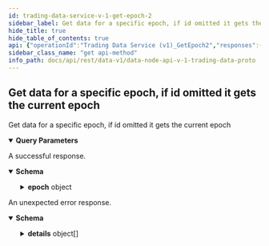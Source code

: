```yaml
---
id: trading-data-service-v-1-get-epoch-2
sidebar_label: Get data for a specific epoch, if id omitted it gets the current epoch
hide_title: true
hide_table_of_contents: true
api: {"operationId":"Trading Data Service (v1)_GetEpoch2","responses":{"200":{"description":"A successful response.","content":{"application/json":{"schema":{"type":"object","properties":{"epoch":{"type":"object","properties":{"seq":{"type":"string","format":"uint64","title":"Sequence is used as epoch identifier"},"timestamps":{"title":"Timestamps for start/end etc","type":"object","properties":{"startTime":{"type":"string","format":"int64","title":"Timestamp of epoch start in nanoseconds\n- See [`VegaTimeResponse`](#api.VegaTimeResponse).`timestamp`"},"expiryTime":{"type":"string","format":"int64","title":"Timestamp of epoch expiry in nanoseconds\n- See [`VegaTimeResponse`](#api.VegaTimeResponse).`timestamp`"},"endTime":{"type":"string","format":"int64","title":"Timestamp of epoch end in nanoseconds, empty if not started\n- See [`VegaTimeResponse`](#api.VegaTimeResponse).`timestamp`"},"firstBlock":{"type":"string","format":"uint64","title":"Height of first block in the epoch"},"lastBlock":{"type":"string","format":"uint64","title":"Height of last block in the epoch, empty if not ended"}}},"validators":{"type":"array","items":{"type":"object","properties":{"id":{"type":"string","title":"The node ID (wallet ID)"},"pubKey":{"type":"string","title":"Pub key of the node operator"},"tmPubKey":{"type":"string","title":"Public key of Tendermint"},"ethereumAddress":{"type":"string","title":"Ethereum public key of the node"},"infoUrl":{"type":"string","title":"URL where I can find out more info on the node"},"location":{"type":"string","title":"Country code for the location of the node"},"stakedByOperator":{"type":"string","title":"The amount the node has put up themselves"},"stakedByDelegates":{"type":"string","title":"The amount of stake that has been delegated by token holders"},"stakedTotal":{"type":"string","title":"Total amount staked on node"},"maxIntendedStake":{"type":"string","title":"Max amount of (wanted) stake, is this a network param or a node param"},"pendingStake":{"type":"string","title":"Amount of stake on the next epoch"},"epochData":{"title":"Information about epoch","type":"object","properties":{"total":{"type":"integer","format":"int32","title":"Total number of epochs since node was created"},"offline":{"type":"integer","format":"int32","title":"Total number of offline epochs since node was created"},"online":{"type":"integer","format":"int32","title":"Total number of online epochs since node was created"}}},"status":{"title":"Node status","type":"string","enum":["NODE_STATUS_UNSPECIFIED","NODE_STATUS_VALIDATOR","NODE_STATUS_NON_VALIDATOR"],"default":"NODE_STATUS_UNSPECIFIED","description":"- NODE_STATUS_VALIDATOR: The node is validating\n - NODE_STATUS_NON_VALIDATOR: The node is non-validating"},"delegations":{"type":"array","items":{"type":"object","properties":{"party":{"type":"string","title":"Party which is delegating"},"nodeId":{"type":"string","title":"Node ID"},"amount":{"type":"string","title":"Amount delegated"},"epochSeq":{"type":"string","title":"Epoch of delegation"}}},"title":"Node's delegations"},"rewardScore":{"title":"Node reward score","type":"object","properties":{"rawValidatorScore":{"type":"string","title":"stake based score - with anti-whaling"},"performanceScore":{"type":"string","title":"performance based score"},"multisigScore":{"type":"string","title":"multisig score"},"validatorScore":{"type":"string","title":"un-normalised score"},"normalisedScore":{"type":"string","title":"normalised validator score for rewards"},"validatorStatus":{"title":"the status of the validator for reward","type":"string","enum":["VALIDATOR_NODE_STATUS_UNSPECIFIED","VALIDATOR_NODE_STATUS_TENDERMINT","VALIDATOR_NODE_STATUS_ERSATZ","VALIDATOR_NODE_STATUS_PENDING"],"default":"VALIDATOR_NODE_STATUS_UNSPECIFIED","description":"- VALIDATOR_NODE_STATUS_TENDERMINT: The node is a tendermint validator\n - VALIDATOR_NODE_STATUS_ERSATZ: The node is an ersatz validator\n - VALIDATOR_NODE_STATUS_PENDING: The node is a pending validator"}}},"rankingScore":{"title":"Node ranking information","type":"object","properties":{"stakeScore":{"type":"string","title":"stake based score - no anti-whaling"},"performanceScore":{"type":"string","title":"performance based score"},"previousStatus":{"title":"the status of the validator in the previous epoch","type":"string","enum":["VALIDATOR_NODE_STATUS_UNSPECIFIED","VALIDATOR_NODE_STATUS_TENDERMINT","VALIDATOR_NODE_STATUS_ERSATZ","VALIDATOR_NODE_STATUS_PENDING"],"default":"VALIDATOR_NODE_STATUS_UNSPECIFIED","description":"- VALIDATOR_NODE_STATUS_TENDERMINT: The node is a tendermint validator\n - VALIDATOR_NODE_STATUS_ERSATZ: The node is an ersatz validator\n - VALIDATOR_NODE_STATUS_PENDING: The node is a pending validator"},"status":{"title":"the status of the validator in the current epoch","type":"string","enum":["VALIDATOR_NODE_STATUS_UNSPECIFIED","VALIDATOR_NODE_STATUS_TENDERMINT","VALIDATOR_NODE_STATUS_ERSATZ","VALIDATOR_NODE_STATUS_PENDING"],"default":"VALIDATOR_NODE_STATUS_UNSPECIFIED","description":"- VALIDATOR_NODE_STATUS_TENDERMINT: The node is a tendermint validator\n - VALIDATOR_NODE_STATUS_ERSATZ: The node is an ersatz validator\n - VALIDATOR_NODE_STATUS_PENDING: The node is a pending validator"},"votingPower":{"type":"integer","format":"int64","title":"tendermint voting power of the validator"},"rankingScore":{"type":"string","title":"final score"}}},"name":{"type":"string","title":"Node name"},"avatarUrl":{"type":"string","title":"Avatar url"}}},"title":"Validators that participated in this epoch"},"delegations":{"type":"array","items":{"type":"object","properties":{"party":{"type":"string","title":"Party which is delegating"},"nodeId":{"type":"string","title":"Node ID"},"amount":{"type":"string","title":"Amount delegated"},"epochSeq":{"type":"string","title":"Epoch of delegation"}}},"title":"List of all delegations in epoch"}}}}}}}},"default":{"description":"An unexpected error response.","content":{"application/json":{"schema":{"type":"object","properties":{"code":{"type":"integer","format":"int32"},"message":{"type":"string"},"details":{"type":"array","items":{"type":"object","properties":{"@type":{"type":"string"}},"additionalProperties":{}}}}}}}}},"parameters":[{"name":"id","description":"Optional - if id omitted it gets the current epoch.","in":"query","required":false,"schema":{"type":"string","format":"uint64"}}],"tags":["Trading Data Service (v1)"],"description":"Get data for a specific epoch, if id omitted it gets the current epoch","method":"get","path":"/epochs","info":{"title":"data-node/api/v1/trading_data.proto","version":"0.56.0"},"postman":{"name":"Get data for a specific epoch, if id omitted it gets the current epoch","description":{"type":"text/plain"},"url":{"path":["epochs"],"host":["{{baseUrl}}"],"query":[{"disabled":false,"description":{"content":"Optional - if id omitted it gets the current epoch.","type":"text/plain"},"key":"id","value":""}],"variable":[]},"header":[{"key":"Accept","value":"application/json"}],"method":"GET"}}
sidebar_class_name: "get api-method"
info_path: docs/api/rest/data-v1/data-node-api-v-1-trading-data-proto
---
```



## Get data for a specific epoch, if id omitted it gets the current epoch



Get data for a specific epoch, if id omitted it gets the current epoch

<details style={{"marginBottom":"1rem"}} data-collapsed={false} open={true}><summary style={{}}><strong>Query Parameters</strong></summary><div><ul><ParamsItem className={"paramsItem"} param={{"name":"id","description":"Optional - if id omitted it gets the current epoch.","in":"query","required":false,"schema":{"type":"string","format":"uint64"}}}></ParamsItem></ul></div></details><div><ApiTabs><TabItem label={"200"} value={"200"}><div>

A successful response.

</div><div><MimeTabs groupId={"mime-type"}><TabItem label={"application/json"} value={"application/json"}><SchemaTabs groupId={"schema-tabs"}><TabItem label={"Schema"} value={"Schema"}><details style={{}} data-collapsed={false} open={true}><summary style={{"textAlign":"left"}}><strong>Schema</strong></summary><div style={{"textAlign":"left","marginLeft":"1rem"}}></div><ul style={{"marginLeft":"1rem"}}><SchemaItem collapsible={true} className={"schemaItem"}><details style={{}}><summary style={{}}><strong>epoch</strong><span style={{"opacity":"0.6"}}> object</span></summary><div style={{"marginLeft":"1rem"}}><SchemaItem collapsible={false} name={"seq"} required={false} schemaDescription={undefined} schemaName={"uint64"} qualifierMessage={undefined} defaultValue={undefined}></SchemaItem><SchemaItem collapsible={true} className={"schemaItem"}><details style={{}}><summary style={{}}><strong>timestamps</strong><span style={{"opacity":"0.6"}}> object</span></summary><div style={{"marginLeft":"1rem"}}><SchemaItem collapsible={false} name={"startTime"} required={false} schemaDescription={undefined} schemaName={"int64"} qualifierMessage={undefined} defaultValue={undefined}></SchemaItem><SchemaItem collapsible={false} name={"expiryTime"} required={false} schemaDescription={undefined} schemaName={"int64"} qualifierMessage={undefined} defaultValue={undefined}></SchemaItem><SchemaItem collapsible={false} name={"endTime"} required={false} schemaDescription={undefined} schemaName={"int64"} qualifierMessage={undefined} defaultValue={undefined}></SchemaItem><SchemaItem collapsible={false} name={"firstBlock"} required={false} schemaDescription={undefined} schemaName={"uint64"} qualifierMessage={undefined} defaultValue={undefined}></SchemaItem><SchemaItem collapsible={false} name={"lastBlock"} required={false} schemaDescription={undefined} schemaName={"uint64"} qualifierMessage={undefined} defaultValue={undefined}></SchemaItem></div></details></SchemaItem><SchemaItem collapsible={true} className={"schemaItem"}><details style={{}}><summary style={{}}><strong>validators</strong><span style={{"opacity":"0.6"}}> object[]</span></summary><div style={{"marginLeft":"1rem"}}><SchemaItem collapsible={false} name={"id"} required={false} schemaDescription={undefined} schemaName={"The node ID (wallet ID)"} qualifierMessage={undefined} defaultValue={undefined}></SchemaItem><SchemaItem collapsible={false} name={"pubKey"} required={false} schemaDescription={undefined} schemaName={"Pub key of the node operator"} qualifierMessage={undefined} defaultValue={undefined}></SchemaItem><SchemaItem collapsible={false} name={"tmPubKey"} required={false} schemaDescription={undefined} schemaName={"Public key of Tendermint"} qualifierMessage={undefined} defaultValue={undefined}></SchemaItem><SchemaItem collapsible={false} name={"ethereumAddress"} required={false} schemaDescription={undefined} schemaName={"Ethereum public key of the node"} qualifierMessage={undefined} defaultValue={undefined}></SchemaItem><SchemaItem collapsible={false} name={"infoUrl"} required={false} schemaDescription={undefined} schemaName={"URL where I can find out more info on the node"} qualifierMessage={undefined} defaultValue={undefined}></SchemaItem><SchemaItem collapsible={false} name={"location"} required={false} schemaDescription={undefined} schemaName={"Country code for the location of the node"} qualifierMessage={undefined} defaultValue={undefined}></SchemaItem><SchemaItem collapsible={false} name={"stakedByOperator"} required={false} schemaDescription={undefined} schemaName={"The amount the node has put up themselves"} qualifierMessage={undefined} defaultValue={undefined}></SchemaItem><SchemaItem collapsible={false} name={"stakedByDelegates"} required={false} schemaDescription={undefined} schemaName={"The amount of stake that has been delegated by token holders"} qualifierMessage={undefined} defaultValue={undefined}></SchemaItem><SchemaItem collapsible={false} name={"stakedTotal"} required={false} schemaDescription={undefined} schemaName={"Total amount staked on node"} qualifierMessage={undefined} defaultValue={undefined}></SchemaItem><SchemaItem collapsible={false} name={"maxIntendedStake"} required={false} schemaDescription={undefined} schemaName={"Max amount of (wanted) stake, is this a network param or a node param"} qualifierMessage={undefined} defaultValue={undefined}></SchemaItem><SchemaItem collapsible={false} name={"pendingStake"} required={false} schemaDescription={undefined} schemaName={"Amount of stake on the next epoch"} qualifierMessage={undefined} defaultValue={undefined}></SchemaItem><SchemaItem collapsible={true} className={"schemaItem"}><details style={{}}><summary style={{}}><strong>epochData</strong><span style={{"opacity":"0.6"}}> object</span></summary><div style={{"marginLeft":"1rem"}}><SchemaItem collapsible={false} name={"total"} required={false} schemaDescription={undefined} schemaName={"int32"} qualifierMessage={undefined} defaultValue={undefined}></SchemaItem><SchemaItem collapsible={false} name={"offline"} required={false} schemaDescription={undefined} schemaName={"int32"} qualifierMessage={undefined} defaultValue={undefined}></SchemaItem><SchemaItem collapsible={false} name={"online"} required={false} schemaDescription={undefined} schemaName={"int32"} qualifierMessage={undefined} defaultValue={undefined}></SchemaItem></div></details></SchemaItem><SchemaItem collapsible={false} name={"status"} required={false} schemaDescription={"- NODE_STATUS_VALIDATOR: The node is validating\n - NODE_STATUS_NON_VALIDATOR: The node is non-validating"} schemaName={"Node status"} qualifierMessage={"**Possible values:** [`NODE_STATUS_UNSPECIFIED`, `NODE_STATUS_VALIDATOR`, `NODE_STATUS_NON_VALIDATOR`]"} defaultValue={"NODE_STATUS_UNSPECIFIED"}></SchemaItem><SchemaItem collapsible={true} className={"schemaItem"}><details style={{}}><summary style={{}}><strong>delegations</strong><span style={{"opacity":"0.6"}}> object[]</span></summary><div style={{"marginLeft":"1rem"}}><SchemaItem collapsible={false} name={"party"} required={false} schemaDescription={undefined} schemaName={"Party which is delegating"} qualifierMessage={undefined} defaultValue={undefined}></SchemaItem><SchemaItem collapsible={false} name={"nodeId"} required={false} schemaDescription={undefined} schemaName={"Node ID"} qualifierMessage={undefined} defaultValue={undefined}></SchemaItem><SchemaItem collapsible={false} name={"amount"} required={false} schemaDescription={undefined} schemaName={"Amount delegated"} qualifierMessage={undefined} defaultValue={undefined}></SchemaItem><SchemaItem collapsible={false} name={"epochSeq"} required={false} schemaDescription={undefined} schemaName={"Epoch of delegation"} qualifierMessage={undefined} defaultValue={undefined}></SchemaItem></div></details></SchemaItem><SchemaItem collapsible={true} className={"schemaItem"}><details style={{}}><summary style={{}}><strong>rewardScore</strong><span style={{"opacity":"0.6"}}> object</span></summary><div style={{"marginLeft":"1rem"}}><SchemaItem collapsible={false} name={"rawValidatorScore"} required={false} schemaDescription={undefined} schemaName={"stake based score - with anti-whaling"} qualifierMessage={undefined} defaultValue={undefined}></SchemaItem><SchemaItem collapsible={false} name={"performanceScore"} required={false} schemaDescription={undefined} schemaName={"performance based score"} qualifierMessage={undefined} defaultValue={undefined}></SchemaItem><SchemaItem collapsible={false} name={"multisigScore"} required={false} schemaDescription={undefined} schemaName={"multisig score"} qualifierMessage={undefined} defaultValue={undefined}></SchemaItem><SchemaItem collapsible={false} name={"validatorScore"} required={false} schemaDescription={undefined} schemaName={"un-normalised score"} qualifierMessage={undefined} defaultValue={undefined}></SchemaItem><SchemaItem collapsible={false} name={"normalisedScore"} required={false} schemaDescription={undefined} schemaName={"normalised validator score for rewards"} qualifierMessage={undefined} defaultValue={undefined}></SchemaItem><SchemaItem collapsible={false} name={"validatorStatus"} required={false} schemaDescription={"- VALIDATOR_NODE_STATUS_TENDERMINT: The node is a tendermint validator\n - VALIDATOR_NODE_STATUS_ERSATZ: The node is an ersatz validator\n - VALIDATOR_NODE_STATUS_PENDING: The node is a pending validator"} schemaName={"the status of the validator for reward"} qualifierMessage={"**Possible values:** [`VALIDATOR_NODE_STATUS_UNSPECIFIED`, `VALIDATOR_NODE_STATUS_TENDERMINT`, `VALIDATOR_NODE_STATUS_ERSATZ`, `VALIDATOR_NODE_STATUS_PENDING`]"} defaultValue={"VALIDATOR_NODE_STATUS_UNSPECIFIED"}></SchemaItem></div></details></SchemaItem><SchemaItem collapsible={true} className={"schemaItem"}><details style={{}}><summary style={{}}><strong>rankingScore</strong><span style={{"opacity":"0.6"}}> object</span></summary><div style={{"marginLeft":"1rem"}}><SchemaItem collapsible={false} name={"stakeScore"} required={false} schemaDescription={undefined} schemaName={"stake based score - no anti-whaling"} qualifierMessage={undefined} defaultValue={undefined}></SchemaItem><SchemaItem collapsible={false} name={"performanceScore"} required={false} schemaDescription={undefined} schemaName={"performance based score"} qualifierMessage={undefined} defaultValue={undefined}></SchemaItem><SchemaItem collapsible={false} name={"previousStatus"} required={false} schemaDescription={"- VALIDATOR_NODE_STATUS_TENDERMINT: The node is a tendermint validator\n - VALIDATOR_NODE_STATUS_ERSATZ: The node is an ersatz validator\n - VALIDATOR_NODE_STATUS_PENDING: The node is a pending validator"} schemaName={"the status of the validator in the previous epoch"} qualifierMessage={"**Possible values:** [`VALIDATOR_NODE_STATUS_UNSPECIFIED`, `VALIDATOR_NODE_STATUS_TENDERMINT`, `VALIDATOR_NODE_STATUS_ERSATZ`, `VALIDATOR_NODE_STATUS_PENDING`]"} defaultValue={"VALIDATOR_NODE_STATUS_UNSPECIFIED"}></SchemaItem><SchemaItem collapsible={false} name={"status"} required={false} schemaDescription={"- VALIDATOR_NODE_STATUS_TENDERMINT: The node is a tendermint validator\n - VALIDATOR_NODE_STATUS_ERSATZ: The node is an ersatz validator\n - VALIDATOR_NODE_STATUS_PENDING: The node is a pending validator"} schemaName={"the status of the validator in the current epoch"} qualifierMessage={"**Possible values:** [`VALIDATOR_NODE_STATUS_UNSPECIFIED`, `VALIDATOR_NODE_STATUS_TENDERMINT`, `VALIDATOR_NODE_STATUS_ERSATZ`, `VALIDATOR_NODE_STATUS_PENDING`]"} defaultValue={"VALIDATOR_NODE_STATUS_UNSPECIFIED"}></SchemaItem><SchemaItem collapsible={false} name={"votingPower"} required={false} schemaDescription={undefined} schemaName={"int64"} qualifierMessage={undefined} defaultValue={undefined}></SchemaItem><SchemaItem collapsible={false} name={"rankingScore"} required={false} schemaDescription={undefined} schemaName={"final score"} qualifierMessage={undefined} defaultValue={undefined}></SchemaItem></div></details></SchemaItem><SchemaItem collapsible={false} name={"name"} required={false} schemaDescription={undefined} schemaName={"Node name"} qualifierMessage={undefined} defaultValue={undefined}></SchemaItem><SchemaItem collapsible={false} name={"avatarUrl"} required={false} schemaDescription={undefined} schemaName={"Avatar url"} qualifierMessage={undefined} defaultValue={undefined}></SchemaItem></div></details></SchemaItem><SchemaItem collapsible={true} className={"schemaItem"}><details style={{}}><summary style={{}}><strong>delegations</strong><span style={{"opacity":"0.6"}}> object[]</span></summary><div style={{"marginLeft":"1rem"}}><SchemaItem collapsible={false} name={"party"} required={false} schemaDescription={undefined} schemaName={"Party which is delegating"} qualifierMessage={undefined} defaultValue={undefined}></SchemaItem><SchemaItem collapsible={false} name={"nodeId"} required={false} schemaDescription={undefined} schemaName={"Node ID"} qualifierMessage={undefined} defaultValue={undefined}></SchemaItem><SchemaItem collapsible={false} name={"amount"} required={false} schemaDescription={undefined} schemaName={"Amount delegated"} qualifierMessage={undefined} defaultValue={undefined}></SchemaItem><SchemaItem collapsible={false} name={"epochSeq"} required={false} schemaDescription={undefined} schemaName={"Epoch of delegation"} qualifierMessage={undefined} defaultValue={undefined}></SchemaItem></div></details></SchemaItem></div></details></SchemaItem></ul></details></TabItem><TabItem label={"Example (from schema)"} value={"Example (from schema)"}><ResponseSamples responseExample={"{\n  \"epoch\": {\n    \"seq\": \"string\",\n    \"timestamps\": {\n      \"startTime\": \"string\",\n      \"expiryTime\": \"string\",\n      \"endTime\": \"string\",\n      \"firstBlock\": \"string\",\n      \"lastBlock\": \"string\"\n    },\n    \"validators\": [\n      {\n        \"id\": \"string\",\n        \"pubKey\": \"string\",\n        \"tmPubKey\": \"string\",\n        \"ethereumAddress\": \"string\",\n        \"infoUrl\": \"string\",\n        \"location\": \"string\",\n        \"stakedByOperator\": \"string\",\n        \"stakedByDelegates\": \"string\",\n        \"stakedTotal\": \"string\",\n        \"maxIntendedStake\": \"string\",\n        \"pendingStake\": \"string\",\n        \"epochData\": {\n          \"total\": 0,\n          \"offline\": 0,\n          \"online\": 0\n        },\n        \"status\": \"NODE_STATUS_UNSPECIFIED\",\n        \"delegations\": [\n          {\n            \"party\": \"string\",\n            \"nodeId\": \"string\",\n            \"amount\": \"string\",\n            \"epochSeq\": \"string\"\n          }\n        ],\n        \"rewardScore\": {\n          \"rawValidatorScore\": \"string\",\n          \"performanceScore\": \"string\",\n          \"multisigScore\": \"string\",\n          \"validatorScore\": \"string\",\n          \"normalisedScore\": \"string\",\n          \"validatorStatus\": \"VALIDATOR_NODE_STATUS_UNSPECIFIED\"\n        },\n        \"rankingScore\": {\n          \"stakeScore\": \"string\",\n          \"performanceScore\": \"string\",\n          \"previousStatus\": \"VALIDATOR_NODE_STATUS_UNSPECIFIED\",\n          \"status\": \"VALIDATOR_NODE_STATUS_UNSPECIFIED\",\n          \"votingPower\": 0,\n          \"rankingScore\": \"string\"\n        },\n        \"name\": \"string\",\n        \"avatarUrl\": \"string\"\n      }\n    ],\n    \"delegations\": [\n      {\n        \"party\": \"string\",\n        \"nodeId\": \"string\",\n        \"amount\": \"string\",\n        \"epochSeq\": \"string\"\n      }\n    ]\n  }\n}"} language={"json"}></ResponseSamples></TabItem></SchemaTabs></TabItem></MimeTabs></div></TabItem><TabItem label={"default"} value={"default"}><div>

An unexpected error response.

</div><div><MimeTabs groupId={"mime-type"}><TabItem label={"application/json"} value={"application/json"}><SchemaTabs groupId={"schema-tabs"}><TabItem label={"Schema"} value={"Schema"}><details style={{}} data-collapsed={false} open={true}><summary style={{"textAlign":"left"}}><strong>Schema</strong></summary><div style={{"textAlign":"left","marginLeft":"1rem"}}></div><ul style={{"marginLeft":"1rem"}}><SchemaItem collapsible={false} name={"code"} required={false} schemaDescription={undefined} schemaName={"int32"} qualifierMessage={undefined} defaultValue={undefined}></SchemaItem><SchemaItem collapsible={false} name={"message"} required={false} schemaDescription={undefined} schemaName={"string"} qualifierMessage={undefined} defaultValue={undefined}></SchemaItem><SchemaItem collapsible={true} className={"schemaItem"}><details style={{}}><summary style={{}}><strong>details</strong><span style={{"opacity":"0.6"}}> object[]</span></summary><div style={{"marginLeft":"1rem"}}><SchemaItem collapsible={false} name={"@type"} required={false} schemaDescription={undefined} schemaName={"string"} qualifierMessage={undefined} defaultValue={undefined}></SchemaItem></div></details></SchemaItem></ul></details></TabItem><TabItem label={"Example (from schema)"} value={"Example (from schema)"}><ResponseSamples responseExample={"{\n  \"code\": 0,\n  \"message\": \"string\",\n  \"details\": [\n    {\n      \"@type\": \"string\"\n    }\n  ]\n}"} language={"json"}></ResponseSamples></TabItem></SchemaTabs></TabItem></MimeTabs></div></TabItem></ApiTabs></div>
      